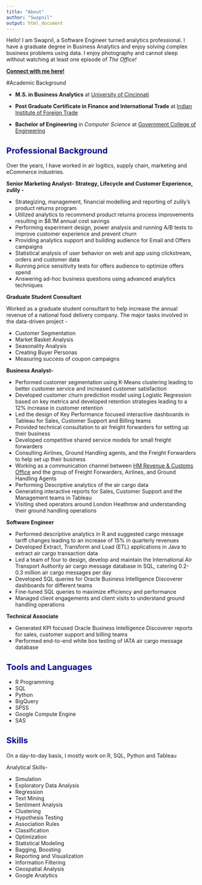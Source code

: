 ```yaml
---
title: "About"
author: "Swapnil"
output: html_document
---
```


<style type="text/css">

body{ /* Normal  */
      font-size: 14px;
  }
td {  /* Table  */
  font-size: 8px;
}

h1 { /* Header 1 */
  font-size: 28px;
  color: DarkBlue;
}
h2 { /* Header 2 */
    font-size: 22px;
  color: DarkBlue;
}
h3 { /* Header 3 */
  font-size: 18px;
  font-family: "Times New Roman", Times, serif;
  color: DarkBlue;
}
code.r{ /* Code block */
    font-size: 12px;
}
pre { /* Code block - determines code spacing between lines */
    font-size: 14px;
}
</style>


Hello! I am Swapnil, a Software Engineer turned analytics professional. I have a graduate degree in Business Analytics and enjoy solving complex business problems using data. I enjoy photography and cannot sleep without watching at least one episode of *The Office!*

**[Connect with me here!](http://www.linkedin.com/in/swapnilsp)**

#Academic Background

* **M.S. in Business Analytics** at [University of Cincinnati](https://business.uc.edu/graduate/masters/ms-business-analytics.html) 

* **Post Graduate Certificate in Finance and International Trade** at [Indian Institute of Foreign Trade](http://www.iift.edu)

* **Bachelor of Engineering** in *Computer Science* at [Government College of Engineering](http://www.geca.ac.in/)




## Professional Background

Over the years, I have worked in air logitics, supply chain, marketing
and eCommerce industries.

**Senior Marketing Analyst- Strategy, Lifecycle and Customer Experience,
zulily -**

-   Strategizing, management, financial modelling and reporting of
    zulily’s product returns program
-   Utilized analytics to recommend product returns process improvements
    resulting in $8.1M annual cost savings
-   Performing experiment design, power analysis and running A/B tests
    to improve customer experience and prevent churn
-   Providing analytics support and building audience for Email and
    Offers campaigns
-   Statistical analysis of user behavior on web and app using
    clickstream, orders and customer data
-   Running price sensitivity tests for offers audience to optimize
    offers spend
-   Answering ad-hoc business questions using advanced analytics
    techniques

**Graduate Student Consultant**

Worked as a graduate student consultant to help increase the annual
revenue of a national food delivery company. The major tasks involved in
the data-driven project -

-   Customer Segmentation
-   Market Basket Analysis
-   Seasonality Analysis
-   Creating Buyer Personas
-   Measuring success of coupon campaigns

**Business Analyst-**

-   Performed customer segmentation using K-Means clustering leading to
    better customer service and increased customer satisfaction
-   Developed customer churn prediction model using Logistic Regression
    based on key metrics and developed retention strategies leading to a
    12% increase in customer retention
-   Led the design of Key Performance focused interactive dashboards in
    Tableau for Sales, Customer Support and Billing teams
-   Provided technical consultation to air freight forwarders for
    setting up their business
-   Developed competitive shared service models for small freight
    forwarders
-   Consulting Airlines, Ground Handling agents, and the Freight
    Forwarders to help set up their business
-   Working as a communication channel between [HM Revenue & Customs
    Office](https://www.gov.uk/guidance/chief-trader-import-and-export-processing-system)
    and the group of Freight Forwarders, Airlines, and Ground Handling
    Agents
-   Performing Descriptive analytics of the air cargo data
-   Generating interactive reports for Sales, Customer Support and the
    Management teams in Tableau
-   Visiting shed operators around London Heathrow and understanding
    their ground handling operations

**Software Engineer**

-   Performed descriptive analytics in R and suggested cargo message
    tariff changes leading to an increase of 15% in quarterly revenues
-   Developed Extract, Transform and Load (ETL) applications in Java to
    extract air cargo transaction data
-   Led a team of four to design, develop and maintain the International
    Air Transport Authority air cargo message database in SQL, catering
    0.2-0.3 million air cargo messages per day
-   Developed SQL queries for Oracle Business Intelligence Discoverer
    dashboards for different teams
-   Fine-tuned SQL queries to maximize efficiency and performance
-   Managed client engagements and client visits to understand ground
    handling operations

**Technical Associate**

-   Generated KPI focused Oracle Business Intelligence Discoverer
    reports for sales, customer support and billing teams
-   Performed end-to-end white box testing of IATA air cargo message
    database

## Tools and Languages

-   R Programming
-   SQL
-   Python
-   BigQuery
-   SPSS
-   Google Compute Engine
-   SAS

## Skills


On a day-to-day basis, I mostly work on R, SQL, Python and Tableau

Analytical Skills-

-   Simulation
-   Exploratory Data Analysis
-   Regression
-   Text Mining
-   Sentiment Analysis
-   Clustering
-   Hypothesis Testing
-   Association Rules
-   Classification
-   Optimization
-   Statistical Modeling
-   Bagging, Boosting
-   Reporting and Visualization
-   Information Filtering
-   Geospatial Analysis
-   Google Analytics


<head>
<!-- Global site tag (gtag.js) - Google Analytics -->
<script async src="https://www.googletagmanager.com/gtag/js?id=UA-145405323-1"></script>
<script>
  window.dataLayer = window.dataLayer || [];
  function gtag(){dataLayer.push(arguments);}
  gtag('js', new Date());

  gtag('config', 'UA-145405323-1');
</script>
</head>
